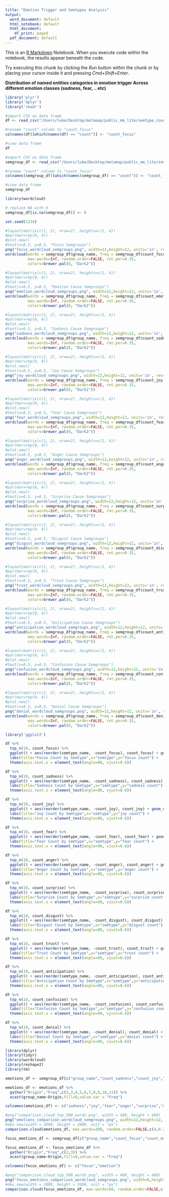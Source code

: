 ```yaml
---
title: "Emotion Trigger and Semtypes Analysis"
output:
  word_document: default
  html_notebook: default
  html_document:
    df_print: paged
  pdf_document: default
---
```


This is an [R Markdown](http://rmarkdown.rstudio.com) Notebook. When you execute code within the notebook, the results appear beneath the code. 

Try executing this chunk by clicking the *Run* button within the chunk or by placing your cursor inside it and pressing *Cmd+Shift+Enter*. 

**Distribution of named entities categories in emotion trigger 
Across different emotion classes (sadness, fear, .. etc)**


```r
library('plyr')
library('dplyr')
library('readr')

#import CSV as data frame
df <- read_csv("/Users/luke/Desktop/metamap/public_mm_lite/semtype_counts_with_repeats.csv") 

#rename "count" column to "count_focus"
colnames(df)[which(names(df) == "count")] <- "count_focus"

#view data frame
df

```




```r
#import CSV as data frame
semgroup_df <- read_csv("/Users/luke/Desktop/metamap/public_mm_lite/semgroup_counts.csv") 

#rename "count" column to "count_focus"
colnames(semgroup_df)[which(names(semgroup_df) == "count")] <- "count_focus"

#view data frame
semgroup_df
```
```r
library(wordcloud)

# replace NA with 0
semgroup_df[is.na(semgroup_df)] <- 0

set.seed(1234)

#layout(matrix(c(1, 2), nrow=2), heights=c(1, 4))
#par(mar=rep(0, 4))
#plot.new()
#text(x=0.5, y=0.5, "Focus Semgroups")
png("focus_wordcloud_semgroups.png", width=12,height=12, units='in', res=200)
wordcloud(words = semgroup_df$group_name, freq = semgroup_df$count_focus, min.freq = 3,
          max.words=Inf, random.order=FALSE, rot.per=0.35, 
          colors=brewer.pal(8, "Dark2"))
```


```r
#layout(matrix(c(1, 2), nrow=2), heights=c(1, 4))
#par(mar=rep(0, 4))
#plot.new()
#text(x=0.5, y=0.5, "Emotion Cause Semgroups")
png("emotion_wordcloud_semgroups.png", width=12,height=12, units='in', res=200)
wordcloud(words = semgroup_df$group_name, freq = semgroup_df$count_emotion, min.freq = 3,
          max.words=Inf, random.order=FALSE, rot.per=0.35, 
          colors=brewer.pal(8, "Dark2"))
```


```r
#layout(matrix(c(1, 2), nrow=2), heights=c(1, 4))
#par(mar=rep(0, 4))
#plot.new()
#text(x=0.5, y=0.5, "Sadness Cause Semgroups")
png("sadness_wordcloud_semgroups.png", width=12,height=12, units='in', res=200)
wordcloud(words = semgroup_df$group_name, freq = semgroup_df$count_sadness, min.freq = 3,
          max.words=Inf, random.order=FALSE, rot.per=0.35, 
          colors=brewer.pal(8, "Dark2"))
```


```r
#layout(matrix(c(1, 2), nrow=2), heights=c(1, 4))
#par(mar=rep(0, 4))
#plot.new()
#text(x=0.5, y=0.5, "Joy Cause Semgroups")
png("joy_wordcloud_semgroups.png", width=12,height=12, units='in', res=200)
wordcloud(words = semgroup_df$group_name, freq = semgroup_df$count_joy, min.freq = 3,
          max.words=Inf, random.order=FALSE, rot.per=0.35, 
          colors=brewer.pal(8, "Dark2"))
```


```r
#layout(matrix(c(1, 2), nrow=2), heights=c(1, 4))
#par(mar=rep(0, 4))
#plot.new()
#text(x=0.5, y=0.5, "Fear Cause Semgroups")
png("fear_wordcloud_semgroups.png", width=12,height=12, units='in', res=200)
wordcloud(words = semgroup_df$group_name, freq = semgroup_df$count_fear, min.freq = 3,
          max.words=Inf, random.order=FALSE, rot.per=0.35, 
          colors=brewer.pal(8, "Dark2"))
```


```r
#layout(matrix(c(1, 2), nrow=2), heights=c(1, 4))
#par(mar=rep(0, 4))
#plot.new()
#text(x=0.5, y=0.5, "Anger Cause Semgroups")
png("anger_wordcloud_semgroups.png", width=12,height=12, units='in', res=200)
wordcloud(words = semgroup_df$group_name, freq = semgroup_df$count_anger, min.freq = 3,
          max.words=Inf, random.order=FALSE, rot.per=0.35, 
          colors=brewer.pal(8, "Dark2"))
```


```r
#layout(matrix(c(1, 2), nrow=2), heights=c(1, 4))
#par(mar=rep(0, 4))
#plot.new()
#text(x=0.5, y=0.5, "Surprise Cause Semgroups")
png("surprise_wordcloud_semgroups.png", width=12,height=12, units='in', res=200)
wordcloud(words = semgroup_df$group_name, freq = semgroup_df$count_surprise, min.freq = 3,
          max.words=Inf, random.order=FALSE, rot.per=0.35, 
          colors=brewer.pal(8, "Dark2"))
```


```r
#layout(matrix(c(1, 2), nrow=2), heights=c(1, 4))
#par(mar=rep(0, 4))
#plot.new()
#text(x=0.5, y=0.5, "Disgust Cause Semgroups")
png("disgust_wordcloud_semgroups.png", width=12,height=12, units='in', res=200)
wordcloud(words = semgroup_df$group_name, freq = semgroup_df$count_disgust, min.freq = 3,
          max.words=Inf, random.order=FALSE, rot.per=0.35, 
          colors=brewer.pal(8, "Dark2"))
```


```r
#layout(matrix(c(1, 2), nrow=2), heights=c(1, 4))
#par(mar=rep(0, 4))
#plot.new()
#text(x=0.5, y=0.5, "Trust Cause Semgroups")
png("trust_wordcloud_semgroups.png", width=12,height=12, units='in', res=200)
wordcloud(words = semgroup_df$group_name, freq = semgroup_df$count_trust, min.freq = 3,
          max.words=Inf, random.order=FALSE, rot.per=0.35, 
          colors=brewer.pal(8, "Dark2"))
```


```r
#layout(matrix(c(1, 2), nrow=2), heights=c(1, 4))
#par(mar=rep(0, 4))
#plot.new()
#text(x=0.5, y=0.5, "Anticipation Cause Semgroups")
png("anticipation_wordcloud_semgroups.png", width=12,height=12, units='in', res=200)
wordcloud(words = semgroup_df$group_name, freq = semgroup_df$count_anticipation, min.freq = 3,
          max.words=Inf, random.order=FALSE, rot.per=0.35, 
          colors=brewer.pal(8, "Dark2"))
```


```r
#layout(matrix(c(1, 2), nrow=2), heights=c(1, 4))
#par(mar=rep(0, 4))
#plot.new()
#text(x=0.5, y=0.5, "Confusion Cause Semgroups")
png("confusion_wordcloud_semgroups.png", width=12,height=12, units='in', res=200)
wordcloud(words = semgroup_df$group_name, freq = semgroup_df$count_confusion, min.freq = 3,
          max.words=Inf, random.order=FALSE, rot.per=0.35, 
          colors=brewer.pal(8, "Dark2"))
```


```r
#layout(matrix(c(1, 2), nrow=2), heights=c(1, 4))
#par(mar=rep(0, 4))
#plot.new()
#text(x=0.5, y=0.5, "Denial Cause Semgroups")
png("denial_wordcloud_semgroups.png", width=12,height=12, units='in', res=200)
wordcloud(words = semgroup_df$group_name, freq = semgroup_df$count_denial, min.freq = 3,
          max.words=Inf, random.order=FALSE, rot.per=0.35, 
          colors=brewer.pal(8, "Dark2"))
```

```r
library('ggplot2')

df %>% 
  top_n(10, count_focus) %>% 
  ggplot() + aes(reorder(semtype_name, -count_focus), count_focus) + geom_col() +
  labs(title="Focus Count by Semtype",x="semtype",y="focus count") + 
  theme(axis.text.x = element_text(angle=90, vjust=0.6))

df %>% 
  top_n(10, count_sadness) %>% 
  ggplot() + aes(reorder(semtype_name, -count_sadness), count_sadness) + geom_col() +
  labs(title="Sadness Count by Semtype",x="semtype",y="sadness count") + 
  theme(axis.text.x = element_text(angle=90, vjust=0.6))

df %>% 
  top_n(10, count_joy) %>% 
  ggplot() + aes(reorder(semtype_name, -count_joy), count_joy) + geom_col() +
  labs(title="Joy Count by Semtype",x="semtype",y="joy count") + 
  theme(axis.text.x = element_text(angle=90, vjust=0.6))

df %>% 
  top_n(10, count_fear) %>% 
  ggplot() + aes(reorder(semtype_name, -count_fear), count_fear) + geom_col() +
  labs(title="Fear Count by Semtype",x="semtype",y="fear count") + 
  theme(axis.text.x = element_text(angle=90, vjust=0.6))

df %>% 
  top_n(10, count_anger) %>% 
  ggplot() + aes(reorder(semtype_name, -count_anger), count_anger) + geom_col() +
  labs(title="Anger Count by Semtype",x="semtype",y="anger count") + 
  theme(axis.text.x = element_text(angle=90, vjust=0.6))

df %>% 
  top_n(10, count_surprise) %>% 
  ggplot() + aes(reorder(semtype_name, -count_surprise), count_surprise) + geom_col() +
  labs(title="Surprise Count by Semtype",x="semtype",y="surprise count") + 
  theme(axis.text.x = element_text(angle=90, vjust=0.6))

df %>% 
  top_n(10, count_disgust) %>% 
  ggplot() + aes(reorder(semtype_name, -count_disgust), count_disgust) + geom_col() +
  labs(title="Disgust Count by Semtype",x="semtype",y="disgust count") + 
  theme(axis.text.x = element_text(angle=90, vjust=0.6))

df %>% 
  top_n(10, count_trust) %>% 
  ggplot() + aes(reorder(semtype_name, -count_trust), count_trust) + geom_col() +
  labs(title="Trust Count by Semtype",x="semtype",y="trust count") + 
  theme(axis.text.x = element_text(angle=90, vjust=0.6))

df %>% 
  top_n(10, count_anticipation) %>% 
  ggplot() + aes(reorder(semtype_name, -count_anticipation), count_anticipation) + geom_col() +
  labs(title="Anticipation Count by Semtype",x="semtype",y="anticipation count") + 
  theme(axis.text.x = element_text(angle=90, vjust=0.6))

df %>% 
  top_n(10, count_confusion) %>% 
  ggplot() + aes(reorder(semtype_name, -count_confusion), count_confusion) + geom_col() +
  labs(title="Confusion Count by Semtype",x="semtype",y="confusion count") + 
  theme(axis.text.x = element_text(angle=90, vjust=0.6))

df %>% 
  top_n(10, count_denial) %>% 
  ggplot() + aes(reorder(semtype_name, -count_denial), count_denial) + geom_col() +
  labs(title="Denial Count by Semtype",x="semtype",y="denial count") + 
  theme(axis.text.x = element_text(angle=90, vjust=0.6))

```

```r
library(dplyr)
library(tidyr)
library(wordcloud)
library(reshape2)
library(tm)

emotions_df <- semgroup_df[c("group_name","count_sadness","count_joy","count_fear","count_anger","count_surprise","count_disgust","count_trust","count_anticipation","count_confusion","count_denial")]

emotions_df <- emotions_df %>% 
  gather("Origin","Freq",c(2,3,4,5,6,7,8,9,10,11)) %>% 
  acast(group_name~Origin,fill=0,value.var = "Freq")

colnames(emotions_df) <- c("sadness","joy","fear","anger","surprise","disgust","trust","anticipation","confusion","denial")

#png("comparison_cloud_top_500_words.png", width = 480, height = 480)
png("emotions_comparison_wordcloud_semgroups.png", width=12,height=12, units='in', res=200)
#dev.new(width = 2000, height = 2000, unit = "px")
comparison.cloud(emotions_df, max.words=200, random.order=FALSE,c(4,0.2), colors=c("#6929c4","#1192e8","#005d5d","#9f1853","#fa4d56","#570408","#198038","#002d9c","#ee538b","#b28600"),match.colors=TRUE)
```


```r
focus_emotions_df <- semgroup_df[c("group_name","count_focus","count_emotion")]

focus_emotions_df <- focus_emotions_df %>% 
  gather("Origin","Freq",c(2,3)) %>% 
  acast(group_name~Origin,fill=0,value.var = "Freq")

colnames(focus_emotions_df) <- c("focus","emotion")

#png("comparison_cloud_top_500_words.png", width = 480, height = 480)
png("focus_emotions_comparison_wordcloud_semgroups.png", width=6,height=6, units='in', res=200)
#dev.new(width = 2000, height = 2000, unit = "px")
comparison.cloud(focus_emotions_df, max.words=50, random.order=FALSE,c(4,0.2), colors=c("#6929c4","#1192e8"),match.colors=TRUE)


```